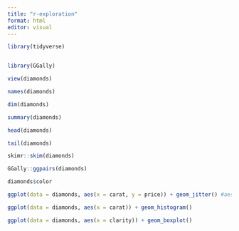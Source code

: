 ```yaml
---
title: "r-exploration"
format: html
editor: visual
---
```


```r
library(tidyverse)
```

```r
```

```r
library(GGally)

```

```r
view(diamonds)

```

```r
names(diamonds)
```

```r
dim(diamonds)
```

```r
summary(diamonds)
```

```r
head(diamonds)
```

```r
tail(diamonds)
```

```r
skimr::skim(diamonds)
```

```r
GGally::ggpairs(diamonds)
```

```r
diamonds$color


```

```r
ggplot(data = diamonds, aes(x = carat, y = price)) + geom_jitter() #aes for the aesthetics, what we put in the visual representation, function in Y-axis always, always vertical
```

```r
ggplot(data = diamonds, aes(x = carat)) + geom_histogram()
```

```r
ggplot(data = diamonds, aes(x = clarity)) + geom_boxplot()
```

```r

```
